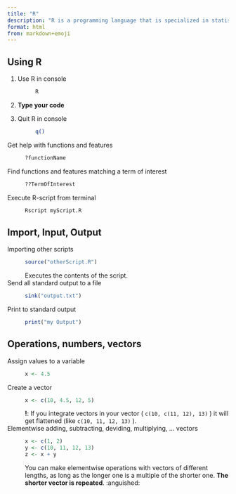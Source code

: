 ```yaml
---
title: "R"
description: "R is a programming language that is specialized in statistical analysis."
format: html
from: markdown+emoji
---
```



## Using R

1. Use R in console
: ```bash
R
```

2. **Type your code**


3. Quit R in console
: ```bash
q()
```

Get help with functions and features
: ```R
?functionName
```

Find functions and features matching a term of interest
: ```R
??TermOfInterest
``` 

Execute R-script from terminal
: ```bash
Rscript myScript.R
```

## Import, Input, Output

Importing other scripts
: ```R
source("otherScript.R")
``` 
Executes the contents of the script.

Send all standard output to a file
: ```R
sink("output.txt")
```

Print to standard output
: ```R
print("my Output")
```

## Operations, numbers, vectors

Assign values to a variable
: ```R
x <- 4.5
```

Create a vector
: ```R
x <- c(10, 4.5, 12, 5)
```
**!**: If you integrate vectors in your vector ( `c(10, c(11, 12), 13)` ) it will get flattened (like `c(10, 11, 12, 13)` ).

Elementwise adding, subtracting, deviding, multiplying, ... vectors
: ```R
x <- c(1, 2)
y <- c(10, 11, 12, 13)
z <- x + y
```
::: {.callout-warning}
You can make elementwise operations with vectors of different lengths, as long as the longer one is a multiple of the shorter one. **The shorter vector is repeated**. :anguished:
:::

